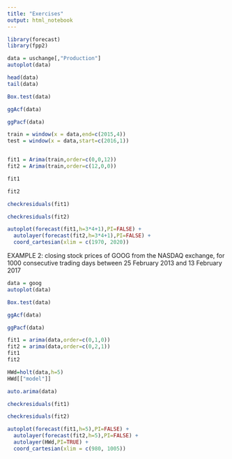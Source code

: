 ```yaml
---
title: "Exercises"
output: html_notebook
---
```


```r
library(forecast)
library(fpp2)
```

```r

data = uschange[,"Production"]
autoplot(data)
```

```r
head(data)
tail(data)
```

```r
Box.test(data)
```



```r
ggAcf(data)
```

```r
ggPacf(data)
```


```r
train = window(x = data,end=c(2015,4))
test = window(x = data,start=c(2016,1))
```

```r


```


```r
fit1 = Arima(train,order=c(0,0,12))
fit2 = Arima(train,order=c(12,0,0))
```

```r
fit1
```

```r
fit2
```

```r
checkresiduals(fit1)
```

```r
checkresiduals(fit2)
```

```r
autoplot(forecast(fit1,h=3*4+1),PI=FALSE) +
  autolayer(forecast(fit2,h=3*4+1),PI=FALSE) + 
  coord_cartesian(xlim = c(1970, 2020))
```

EXAMPLE 2:
closing stock prices of GOOG from the NASDAQ exchange, for 1000 consecutive
trading days between 25 February 2013 and 13 February 2017

```r
data = goog
autoplot(data)
```

```r
Box.test(data)
```

```r
ggAcf(data)
```

```r
ggPacf(data)
```

```r
fit1 = arima(data,order=c(0,1,0))
fit2 = arima(data,order=c(0,2,1))
fit1
fit2

HWd=holt(data,h=5)
HWd[["model"]]
```

```r
auto.arima(data)
```


```r
checkresiduals(fit1)
```

```r
checkresiduals(fit2)
```


```r
autoplot(forecast(fit1,h=5),PI=FALSE) +
  autolayer(forecast(fit2,h=5),PI=FALSE) + 
  autolayer(HWd,PI=TRUE) + 
  coord_cartesian(xlim = c(980, 1005))
```












